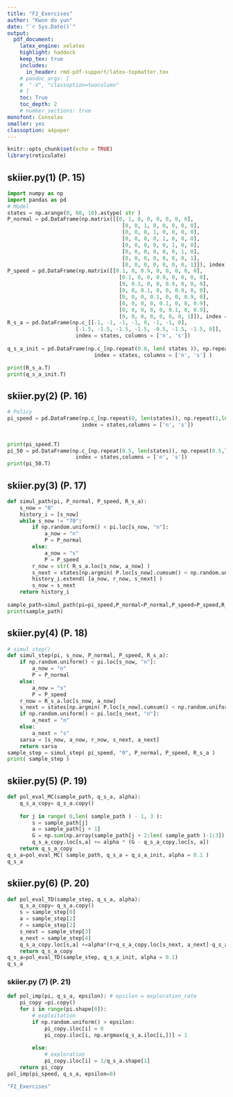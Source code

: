 ```yaml
---
title: "F2_Exercises"  
author: "Kwon do yun"  
date: "`r Sys.Date()`"  
output:   
  pdf_document:  
    latex_engine: xelatex
    highlight: haddock  
    keep_tex: true  
    includes:
      in_header: rmd-pdf-support/latex-topmatter.tex
    # pandoc_args: [
    #  "-V", "classoption=twocolumn"
    # ]
    toc: True   
    toc_depth: 2  
    # number_sections: true  
monofont: Consolas
smaller: yes
classoption: a4paper
---
```


```r
knitr::opts_chunk$set(echo = TRUE)
library(reticulate)
```

\newpage

## skiier.py(1) (P. 15)
```python
import numpy as np
import pandas as pd 
# Model
states = np.arange(0, 80, 10).astype( str )
P_normal = pd.DataFrame(np.matrix([[0, 1, 0, 0, 0, 0, 0, 0],
                                     [0, 0, 1, 0, 0, 0, 0, 0],
                                     [0, 0, 0, 1, 0, 0, 0, 0],
                                     [0, 0, 0, 0, 1, 0, 0, 0],
                                     [0, 0, 0, 0, 0, 1, 0, 0],
                                     [0, 0, 0, 0, 0, 0, 1, 0],
                                     [0, 0, 0, 0, 0, 0, 0, 1],
                                     [0, 0, 0, 0, 0, 0, 0, 1]]), index = states, columns = states)
P_speed = pd.DataFrame(np.matrix([[0.1, 0, 0.9, 0, 0, 0, 0, 0],
                                    [0.1, 0, 0, 0.9, 0, 0, 0, 0],
                                    [0, 0.1, 0, 0, 0.9, 0, 0, 0],
                                    [0, 0, 0.1, 0, 0, 0.9, 0, 0],
                                    [0, 0, 0, 0.1, 0, 0, 0.9, 0],
                                    [0, 0, 0, 0, 0.1, 0, 0, 0.9],
                                    [0, 0, 0, 0, 0, 0.1, 0, 0.9],
                                    [0, 0, 0, 0, 0, 0, 0, 1]]), index = states, columns = states)
R_s_a = pd.DataFrame(np.c_[[-1, -1, -1, -1, 0, -1, -1, 0], 
                      [-1.5, -1.5, -1.5, -1.5, -0.5, -1.5, -1.5, 0]],
                      index = states, columns = ['n', 's'])
                      
q_s_a_init = pd.DataFrame(np.c_[np.repeat(0.0, len( states )), np.repeat( 0.0, len( states ))],
                            index = states, columns = ['n', 's'] )
```

```python
print(R_s_a.T)
print(q_s_a_init.T)
```

\newpage

## skiier.py(2) (P. 16)
```python
# Policy
pi_speed = pd.DataFrame(np.c_[np.repeat(0, len(states)), np.repeat(1,len(states))],
                        index = states,columns = ['n', 's'])
                         
                         
print(pi_speed.T)
pi_50 = pd.DataFrame(np.c_[np.repeat(0.5, len(states)), np.repeat(0.5,len(states))],
                      index = states,columns = ['n', 's'])
print(pi_50.T)
```

\newpage

## skiier.py(3) (P. 17)
```python
def simul_path(pi, P_normal, P_speed, R_s_a):
    s_now = "0"
    history_i = [s_now]
    while s_now != "70":
        if np.random.uniform() < pi.loc[s_now, "n"]:
            a_now = "n"
            P = P_normal
        else:
            a_now = "s"
            P = P_speed
        r_now = str( R_s_a.loc[s_now, a_now] )
        s_next = states[np.argmin( P.loc[s_now].cumsum() < np.random.uniform() )]
        history_i.extend( [a_now, r_now, s_next] )
        s_now = s_next
    return history_i
    
sample_path=simul_path(pi=pi_speed,P_normal=P_normal,P_speed=P_speed,R_s_a=R_s_a)
print(sample_path)
```

\newpage

## skiier.py(4) (P. 18)
```python
# simul_step()
def simul_step(pi, s_now, P_normal, P_speed, R_s_a):
    if np.random.uniform() < pi.loc[s_now, "n"]:
        a_now = "n"
        P = P_normal
    else:
        a_now = "s"
        P = P_speed
    r_now = R_s_a.loc[s_now, a_now]
    s_next = states[np.argmin( P.loc[s_now].cumsum() < np.random.uniform() )]
    if np.random.uniform() < pi.loc[s_next, "n"]:
        a_next = "n"
    else:
        a_next = "s"
    sarsa = [s_now, a_now, r_now, s_next, a_next]
    return sarsa
sample_step = simul_step( pi_speed, "0", P_normal, P_speed, R_s_a )
print( sample_step )
```

\newpage

## skiier.py(5) (P. 19)
```python
def pol_eval_MC(sample_path, q_s_a, alpha):
    q_s_a_copy= q_s_a.copy()
    
    for j in range( 0,len( sample_path ) - 1, 3 ):
        s = sample_path[j]
        a = sample_path[j + 1]
        G = np.sum(np.array(sample_path[j + 2:len( sample_path )-1:3]).astype( float ) )
        q_s_a_copy.loc[s,a] += alpha * (G - q_s_a_copy.loc[s, a])
    return q_s_a_copy
q_s_a=pol_eval_MC( sample_path, q_s_a = q_s_a_init, alpha = 0.1 )
q_s_a
```

\newpage

## skiier.py(6) (P. 20)

```python
def pol_eval_TD(sample_step, q_s_a, alpha):
    q_s_a_copy= q_s_a.copy()
    s = sample_step[0]
    a = sample_step[1]
    r = sample_step[2]
    s_next = sample_step[3]
    a_next = sample_step[4]
    q_s_a_copy.loc[s,a] +=alpha*(r+q_s_a_copy.loc[s_next, a_next]-q_s_a_copy.loc[s,a])
    return q_s_a_copy
q_s_a=pol_eval_TD(sample_step, q_s_a_init, alpha = 0.1)
q_s_a
```

\newpage
### skiier.py (7) (P. 21)

```python
def pol_imp(pi, q_s_a, epsilon): # epsilon = exploration_rate
    pi_copy =pi.copy()
    for i in range(pi.shape[0]):
        # exploitation
        if np.random.uniform() > epsilon:
            pi_copy.iloc[i] = 0
            pi_copy.iloc[i, np.argmax(q_s_a.iloc[i,])] = 1
            
        else:
            # exploration
            pi_copy.iloc[i] = 1/q_s_a.shape[1]
    return pi_copy
pol_imp(pi_speed, q_s_a, epsilon=0)
```


```r
"F2_Exercises"
```